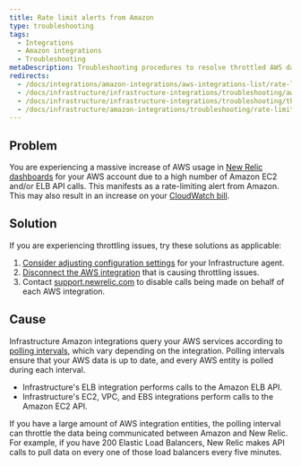 ```yaml
---
title: Rate limit alerts from Amazon
type: troubleshooting
tags:
  - Integrations
  - Amazon integrations
  - Troubleshooting
metaDescription: Troubleshooting procedures to resolve throttled AWS data with your infrastructure integration.
redirects:
  - /docs/integrations/amazon-integrations/aws-integrations-list/rate-limit-alerts-amazon
  - /docs/infrastructure/infrastructure-integrations/troubleshooting/aws-throttling-issues
  - /docs/infrastructure/infrastructure-integrations/troubleshooting/throttled-aws-data
  - /docs/infrastructure/amazon-integrations/troubleshooting/rate-limit-alerts-amazon
---
```


## Problem

You are experiencing a massive increase of AWS usage in [New Relic dashboards](/docs/infrastructure/new-relic-infrastructure/data-instrumentation/new-relic-apm-data-infrastructure) for your AWS account due to a high number of Amazon EC2 and/or ELB API calls. This manifests as a rate-limiting alert from Amazon. This may also result in an increase on your [CloudWatch bill](/docs/infrastructure/infrastructure-integrations/troubleshooting/cloudwatch-billing-issues).

## Solution

If you are experiencing throttling issues, try these solutions as applicable:

1. [Consider adjusting configuration settings](/docs/infrastructure/new-relic-infrastructure/configuration/configure-infrastructure-agent) for your Infrastructure agent.
2. [Disconnect the AWS integration](/docs/infrastructure/infrastructure-integrations/getting-started/connect-aws-integrations-infrastructure#disconnect) that is causing throttling issues.
3. Contact [support.newrelic.com](https://support.newrelic.com/) to disable calls being made on behalf of each AWS integration.

## Cause

Infrastructure Amazon integrations query your AWS services according to [polling intervals](/docs/infrastructure/infrastructure-integrations/amazon-integrations/aws-polling-intervals-infrastructure-integrations), which vary depending on the integration. Polling intervals ensure that your AWS data is up to date, and every AWS entity is polled during each interval.

* Infrastructure's ELB integration performs calls to the Amazon ELB API.
* Infrastructure's EC2, VPC, and EBS integrations perform calls to the Amazon EC2 API.

If you have a large amount of AWS integration entities, the polling interval can throttle the data being communicated between Amazon and New Relic. For example, if you have 200 Elastic Load Balancers, New Relic makes API calls to pull data on every one of those load balancers every five minutes.
